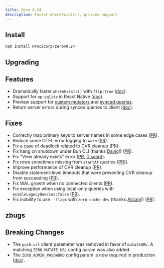 ```yaml
---
title: Zero 0.24
description: Faster whereExists(), preview support
---
```


## Install

```bash
npm install @rocicorp/zero@0.24
```

## Upgrading

## Features

- Dramatically faster `whereExists()` with `flip:true` ([doc](/docs/reading-data#join-flipping)).
- Support for `op-sqlite` in React Native ([doc](/docs/react-native#op-sqlite)).
- Preview support for [custom mutators](/docs/custom-mutators#custom-mutate-url) and [synced queries](/docs/synced-queries#custom-get-queries-url).
- Return server errors during synced queries to client ([doc](/docs/synced-queries#handling-errors)).

## Fixes

- Correctly map primary keys to server names in some edge cases ([PR](https://github.com/rocicorp/mono/pull/4857)).
- Reduce some OTEL error logging to `warn` ([PR](https://github.com/rocicorp/mono/pull/4867)).
- Fix a case of deadlock related to CVR cleanup ([PR](https://github.com/rocicorp/mono/pull/4877)).
- Fix hang on shutdown under Bun CLI (thanks [David](https://github.com/dpeek)!) ([PR](https://github.com/rocicorp/mono/pull/4854)).
- Fix "View already exists" error ([PR](https://github.com/rocicorp/mono/pull/4888), [Discord](https://discord.com/channels/830183651022471199/1415395645203812424/1415395649205305434)).
- Fix rows sometimes missing from `startAt` queries ([PR](https://github.com/rocicorp/mono/pull/4926)]).
- Improve performance of CVR cleanup ([PR](https://github.com/rocicorp/mono/pull/4930)).
- Disable statement-level timeouts that were preventing CVR cleanup from succeeding ([PR](https://github.com/rocicorp/mono/pull/4933)).
- Fix WAL growth when no connected clients ([PR](https://github.com/rocicorp/mono/pull/4954)).
- Fix exception when using local-only queries with `enableLegacyQueries:false` ([PR](https://github.com/rocicorp/mono/pull/4967)).
- Fix inability to use `--flags` with `zero-cache-dev` (thanks [Alizain](https://github.com/alizain)!) ([PR](https://github.com/rocicorp/mono/pull/4966)).

## zbugs

## Breaking Changes

- The `push.url` client parameter was removed in favor of `mutateURL`. A matching `ZERO_MUTATE_URL` config param was also added.
- The `ZERO_ADMIN_PASSWORD` config param is now required in production ([doc](/docs/zero-cache-config#admin-password)).
